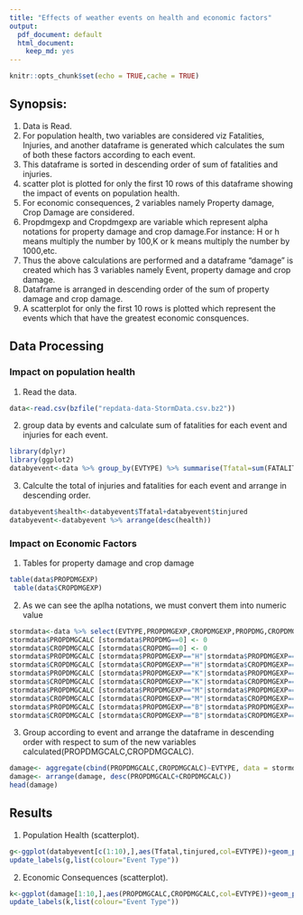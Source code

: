 ```yaml
---
title: "Effects of weather events on health and economic factors"
output:
  pdf_document: default
  html_document:
    keep_md: yes
---
```

```r
knitr::opts_chunk$set(echo = TRUE,cache = TRUE)
```
## Synopsis:
1. Data is Read.  
2. For population health, two variables are considered viz Fatalities, Injuries, and another dataframe is generated which calculates the sum of both these factors according to each event.  
3. This dataframe is sorted in descending order of sum of fatalities and injuries.  
4. scatter plot is plotted for only the first 10 rows of this dataframe showing the impact of events on population health.  
5. For economic consequences, 2 variables namely Property damage, Crop Damage are considered.  
6. Propdmgexp and Cropdmgexp are variable which represent alpha notations for property damage and crop damage.For instance: H or h means multiply the number by 100,K or k means multiply the number by 1000,etc.  
7. Thus the above calculations are performed and a dataframe "damage" is created which has 3 variables namely Event, property damage and crop damage.  
8. Dataframe is arranged in descending order of the sum of property damage and crop damage.   
9. A scatterplot for only the first 10 rows is plotted which represent the events which that have the greatest economic consquences.  

## Data Processing
### Impact on population health
1. Read the data.
```r
data<-read.csv(bzfile("repdata-data-StormData.csv.bz2"))
```
2. group data by events and calculate sum of fatalities for each event and injuries for each event.
```r
library(dplyr)
library(ggplot2)
databyevent<-data %>% group_by(EVTYPE) %>% summarise(Tfatal=sum(FATALITIES),tinjured=sum(INJURIES))
```
3. Calculte the total of injuries and fatalities for each event and arrange in descending order.
```r
databyevent$health<-databyevent$Tfatal+databyevent$tinjured
databyevent<-databyevent %>% arrange(desc(health))
```
### Impact on Economic Factors
1. Tables for property damage and crop damage
```r
table(data$PROPDMGEXP)
 table(data$CROPDMGEXP)
```
2. As we can see the aplha notations, we must convert them into numeric value
```r
stormdata<-data %>% select(EVTYPE,PROPDMGEXP,CROPDMGEXP,PROPDMG,CROPDMG)
stormdata$PROPDMGCALC [stormdata$PROPDMG==0] <- 0  
stormdata$CROPDMGCALC [stormdata$CROPDMG==0] <- 0 
stormdata$PROPDMGCALC [stormdata$PROPDMGEXP=="H"|stormdata$PROPDMGEXP=="h"]<-stormdata$PROPDMG[stormdata$PROPDMGEXP=="H"|stormdata$PROPDMGEXP=="h"]*100
stormdata$CROPDMGCALC [stormdata$CROPDMGEXP=="H"|stormdata$CROPDMGEXP=="h"]<-stormdata$CROPDMG[stormdata$CROPDMGEXP=="H"|stormdata$CROPDMGEXP=="h"]*100
stormdata$PROPDMGCALC [stormdata$PROPDMGEXP=="K"|stormdata$PROPDMGEXP=="k"]<-stormdata$PROPDMG[stormdata$PROPDMGEXP=="K"|stormdata$PROPDMGEXP=="k"]*1000
stormdata$CROPDMGCALC [stormdata$CROPDMGEXP=="K"|stormdata$CROPDMGEXP=="k"]<-stormdata$CROPDMG[stormdata$CROPDMGEXP=="K"|stormdata$CROPDMGEXP=="k"]*1000
stormdata$PROPDMGCALC [stormdata$PROPDMGEXP=="M"|stormdata$PROPDMGEXP=="m"]<-stormdata$PROPDMG[stormdata$PROPDMGEXP=="M"|stormdata$PROPDMGEXP=="m"]*1000000
stormdata$CROPDMGCALC [stormdata$CROPDMGEXP=="M"|stormdata$CROPDMGEXP=="m"]<-stormdata$CROPDMG[stormdata$CROPDMGEXP=="M"|stormdata$CROPDMGEXP=="m"]*1000000
stormdata$PROPDMGCALC [stormdata$PROPDMGEXP=="B"|stormdata$PROPDMGEXP=="b"]<-stormdata$PROPDMG[stormdata$PROPDMGEXP=="B"|stormdata$PROPDMGEXP=="b"]*1000000000
stormdata$CROPDMGCALC [stormdata$CROPDMGEXP=="B"|stormdata$CROPDMGEXP=="b"]<-stormdata$CROPDMG[stormdata$CROPDMGEXP=="B"|stormdata$CROPDMGEXP=="b"]*1000000000
```
3. Group according to event and arrange the dataframe in descending order with respect to sum of the new variables calculated(PROPDMGCALC,CROPDMGCALC).
```r
damage<- aggregate(cbind(PROPDMGCALC,CROPDMGCALC)~EVTYPE, data = stormdata, sum, na.rm=TRUE)
damage<- arrange(damage, desc(PROPDMGCALC+CROPDMGCALC))
head(damage)
```
## Results

1. Population Health (scatterplot).
```r
g<-ggplot(databyevent[c(1:10),],aes(Tfatal,tinjured,col=EVTYPE))+geom_point()+labs(x="Fatlities",y="Injured")+ggtitle("Impact of events on Population Health")
update_labels(g,list(colour="Event Type"))
```

2. Economic Consequences (scatterplot).
```r
k<-ggplot(damage[1:10,],aes(PROPDMGCALC,CROPDMGCALC,col=EVTYPE))+geom_point()+labs(x="Property Damage",y="Crop Damage")+ggtitle("Impact of events on Economic Damage")
update_labels(k,list(colour="Event Type"))
```